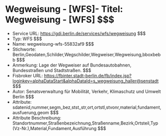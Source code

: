 # Wegweisung - [WFS]- Titel: Wegweisung - [WFS] $$$
- Service URL: https://gdi.berlin.de/services/wfs/wegweisung $$$
- Typ: WFS $$$
- Name: wegweisung-wfs-55832af9 $$$
- Stichworte: Berlin,Geodaten,Schilder,Wegschilder,Wegweiser,Wegweisung,bboxbebb $$$
- Anmerkung: Lage der Wegweiser auf Bundesautobahnen, Bundesstraßen und Stadtstraßen. $$$
- Fisbroker URL: https://fbinter.stadt-berlin.de/fb/index.jsp?loginkey=alphaDataStart&alphaDataId=s_wegweisung_haller@senstadt $$$
- Autor: Senatsverwaltung für Mobilität, Verkehr, Klimaschutz und Umwelt Berlin $$$
- Attribute: sdatenid,nummer,segm_bez,stst_str,ort,ortstl,stvonr,material,fundament,ausfuerung,geom $$$
- Attribute Beschreibung: Standortnummer,Straßenbezeichnung,Straßenname,Bezirk,Ortsteil,Typ (Vz-Nr.),Material,Fundament,Ausführung $$$
